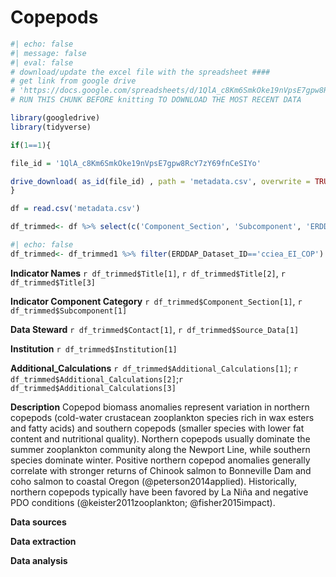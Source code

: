 # Copepods

```r
#| echo: false
#| message: false
#| eval: false
# download/update the excel file with the spreadsheet ####
# get link from google drive
# 'https://docs.google.com/spreadsheets/d/1QlA_c8Km6SmkOke19nVpsE7gpw8RcY7zY69fnCeSIYo/edit?gid=727721099#gid=727721099'
# RUN THIS CHUNK BEFORE knitting TO DOWNLOAD THE MOST RECENT DATA

library(googledrive)
library(tidyverse)

if(1==1){

file_id = '1QlA_c8Km6SmkOke19nVpsE7gpw8RcY7zY69fnCeSIYo'

drive_download( as_id(file_id) , path = 'metadata.csv', overwrite = TRUE)
}

df = read.csv('metadata.csv')

df_trimmed<- df %>% select(c('Component_Section', 'Subcomponent', 'ERDDAP_Dataset_ID', 'Contact', 'Title', 'Institution', 'Source_Data', 'Additional_Calculations'))

```

```r
#| echo: false
df_trimmed<- df_trimmed1 %>% filter(ERDDAP_Dataset_ID=='cciea_EI_COP')

```

**Indicator Names** `r df_trimmed$Title[1]`, `r df_trimmed$Title[2]`, `r df_trimmed$Title[3]`

**Indicator Component Category** `r df_trimmed$Component_Section[1]`, `r df_trimmed$Subcomponent[1]`

**Data Steward** `r df_trimmed$Contact[1]`, `r df_trimmed$Source_Data[1]`

**Institution** `r df_trimmed$Institution[1]`

**Additional_Calculations** `r df_trimmed$Additional_Calculations[1]`; `r df_trimmed$Additional_Calculations[2]`;`r df_trimmed$Additional_Calculations[3]`

**Description** Copepod biomass anomalies represent variation in northern copepods (cold-water crustacean zooplankton species rich in wax esters and fatty acids) and southern copepods (smaller species with lower fat content and nutritional quality). Northern copepods usually dominate the summer zooplankton community along the Newport Line, while southern species dominate winter. Positive northern copepod anomalies generally correlate with stronger returns of Chinook salmon to Bonneville Dam and coho salmon to coastal Oregon (@peterson2014applied). Historically, northern copepods typically have been favored by La Niña and negative PDO conditions (@keister2011zooplankton; @fisher2015impact).

**Data sources**

**Data extraction**

**Data analysis**
